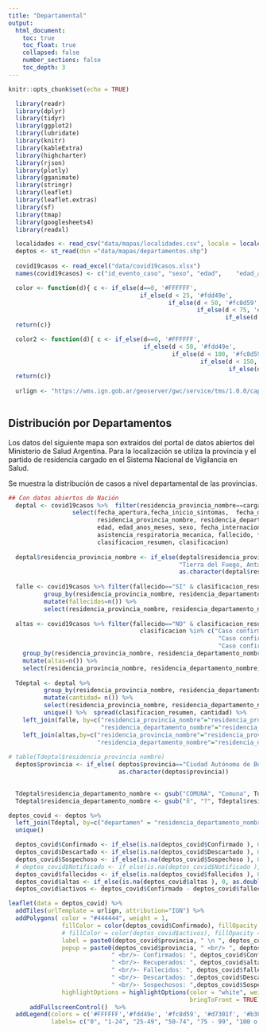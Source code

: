 ```yaml
---
title: "Departamental"
output:
  html_document:
    toc: true
    toc_float: true
    collapsed: false
    number_sections: false
    toc_depth: 3
---
```



```r
knitr::opts_chunk$set(echo = TRUE)
```

```r
  library(readr)
  library(dplyr)
  library(tidyr)
  library(ggplot2)
  library(lubridate)
  library(knitr)
  library(kableExtra)
  library(highcharter)
  library(rjson)
  library(plotly)
  library(gganimate)
  library(stringr)
  library(leaflet)
  library(leaflet.extras)
  library(sf)
  library(tmap)
  library(googlesheets4)
  library(readxl)

  localidades <- read_csv("data/mapas/localidades.csv", locale = locale(encoding = "ISO-8859-1"))
  deptos <- st_read(dsn ="data/mapas/departamentos.shp") 
  
  covid19casos <- read_excel("data/covid19casos.xlsx")
  names(covid19casos) <- c("id_evento_caso", "sexo", "edad", 	"edad_anos_meses", 	"residencia_pais_nombre", 	"residencia_provincia_nombre", 	"residencia_departamento_nombre", 	"carga_provincia_nombre", 	"fecha_inicio_sintomas", 	"fecha_apertura", 	"sepi_apertura", 	"fecha_internacion", 	"cuidado_intensivo", 	"fecha_cui_intensivo", "fallecido", 	"fecha_fallecimiento",	"asistencia_respiratoria_mecanica",	"carga_provincia_id",	"origen_financiamiento",	"clasificacion", 	"clasificacion_resumen",	"residencia_provincia_id", 	"fecha_diagnostico", 	"residencia_departamento_id",	"ultima_actualizacion")

  color <- function(d){ c <- if_else(d==0, '#FFFFFF', 
                                     if_else(d < 25, '#fdd49e',
                                             if_else(d < 50, '#fc8d59',
                                                     if_else(d < 75, '#d7301f',
                                                             if_else(d < 100, '#b30000', "#7f0000")))))
  return(c)}

  color2 <- function(d){ c <- if_else(d==0, '#FFFFFF',
                                      if_else(d < 50, '#fdd49e',
                                              if_else(d < 100, '#fc8d59',
                                                      if_else(d < 150, '#d7301f',
                                                              if_else(d < 200, '#b30000', "#7f0000")))))
  return(c)}
  
  urlign <- "https://wms.ign.gob.ar/geoserver/gwc/service/tms/1.0.0/capabaseargenmap@EPSG%3A3857@png/{z}/{x}/{-y}.png"
      
```


## Distribución por Departamentos
Los datos del siguiente mapa son extraídos del portal de datos abiertos del Ministerio de Salud Argentina. Para la localización se utiliza la provincia y el partido de residencia cargado en el Sistema Nacional de Vigilancia en Salud.

Se muestra la distribución de casos a nivel departamental de las provincias.

```r

## Con datos abiertos de Nación
  deptal <- covid19casos %>%  filter(residencia_provincia_nombre==carga_provincia_nombre ) %>% 
                  select(fecha_apertura,fecha_inicio_sintomas,  fecha_diagnostico,
                         residencia_provincia_nombre, residencia_departamento_nombre,
                         edad, edad_anos_meses, sexo, fecha_internacion, cuidado_intensivo, fecha_cui_intensivo,
                         asistencia_respiratoria_mecanica, fallecido, fecha_fallecimiento, origen_financiamiento, 
                         clasificacion_resumen, clasificacion) 
  
  deptal$residencia_provincia_nombre <- if_else(deptal$residencia_provincia_nombre=="Tierra del Fuego",
                                                "Tierra del Fuego, Antártida e Islas del Atlántico Sur",
                                                as.character(deptal$residencia_provincia_nombre))
  
  falle <- covid19casos %>% filter(fallecido=="SI" & clasificacion_resumen=="Confirmado") %>%
          group_by(residencia_provincia_nombre, residencia_departamento_nombre) %>%
          mutate(fallecidos=n()) %>%
          select(residencia_provincia_nombre, residencia_departamento_nombre, fallecidos)
  
  altas <- covid19casos %>% filter(fallecido=="NO" & clasificacion_resumen=="Confirmado" & 
                                     clasificacion %in% c("Caso confirmado - No activo (por laboratorio y tiempo de evolución)",
                                                           "Caso confirmado - No Activo por criterio de laboratorio", 
                                                           "Caso confirmado - No activo (por tiempo de evolución)")) %>%
    group_by(residencia_provincia_nombre, residencia_departamento_nombre) %>%
    mutate(altas=n()) %>%
    select(residencia_provincia_nombre, residencia_departamento_nombre, altas) %>% unique()
  
  Tdeptal <- deptal %>% 
          group_by(residencia_provincia_nombre, residencia_departamento_nombre, clasificacion_resumen) %>%
          mutate(cantidad= n()) %>%
          select(residencia_provincia_nombre, residencia_departamento_nombre, clasificacion_resumen, cantidad) %>% 
          unique() %>%  spread(clasificacion_resumen, cantidad) %>%
    left_join(falle, by=c("residencia_provincia_nombre"="residencia_provincia_nombre",
                          "residencia_departamento_nombre"="residencia_departamento_nombre")) %>% 
    left_join(altas,by=c("residencia_provincia_nombre"="residencia_provincia_nombre",
                         "residencia_departamento_nombre"="residencia_departamento_nombre")) %>% unique()
  
# table(Tdeptal$residencia_provincia_nombre)
  deptos$provincia <- if_else( deptos$provincia=="Ciudad Autónoma de Buenos Aires", "CABA",
                               as.character(deptos$provincia))
 

  Tdeptal$residencia_departamento_nombre <- gsub("COMUNA", "Comuna", Tdeptal$residencia_departamento_nombre)
  Tdeptal$residencia_departamento_nombre <- gsub("ñ", "?", Tdeptal$residencia_departamento_nombre)

deptos_covid <- deptos %>%
  left_join(Tdeptal, by=c("departamen" = "residencia_departamento_nombre", "provincia"="residencia_provincia_nombre")) %>%
  unique()

  deptos_covid$Confirmado <- if_else(is.na(deptos_covid$Confirmado ), 0, as.double(deptos_covid$Confirmado))
  deptos_covid$Descartado <- if_else(is.na(deptos_covid$Descartado ), 0, as.double(deptos_covid$Descartado))
  deptos_covid$Sospechoso <- if_else(is.na(deptos_covid$Sospechoso ), 0, as.double(deptos_covid$Sospechoso))
  # deptos_covid$Notificado <- if_else(is.na(deptos_covid$Notificado ), 0, as.double(deptos_covid$Notificado))
  deptos_covid$fallecidos <- if_else(is.na(deptos_covid$fallecidos ), 0, as.double(deptos_covid$fallecidos))
  deptos_covid$altas <- if_else(is.na(deptos_covid$altas ), 0, as.double(deptos_covid$altas))
  deptos_covid$activos <- deptos_covid$Confirmado - deptos_covid$fallecidos - deptos_covid$altas

leaflet(data = deptos_covid) %>% 
  addTiles(urlTemplate = urlign, attribution="IGN") %>%
  addPolygons( color = "#444444", weight = 1,
               fillColor = color(deptos_covid$Confirmado), fillOpacity = 0.6,
               # fillColor = color(deptos_covid$activos), fillOpacity = 0.6,
               label = paste0(deptos_covid$provincia, " \n ", deptos_covid$departamen),
               popup = paste0(deptos_covid$provincia, " <br/> ", deptos_covid$departamen,
                             " <br/>- Confirmados: ", deptos_covid$Confirmado,
                             " <br/>- Recuperados: ", deptos_covid$altas,
                             " <br/>- Fallecidos: ", deptos_covid$fallecidos,
                             " <br/>- Descartados: ",deptos_covid$Descartado,
                             " <br/>- Sospechosos: ",deptos_covid$Sospechoso),
               highlightOptions = highlightOptions(color = "white", weight = 2,
                                                   bringToFront = TRUE))  %>%
      addFullscreenControl()  %>%     
  addLegend(colors = c('#FFFFFF','#fdd49e', '#fc8d59', '#d7301f', '#b30000', '#7f0000'),
            labels= c("0", "1-24", "25-49", "50-74", "75 - 99", "100 o más"), position ="bottomright")

 
```




